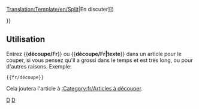 <noinclude>[[Translation:Template/en/Split]]</noinclude><noinclude></noinclude>{{fr/Fenêtre de message| type  = mouvement
| image = Split.png
| texte = <strong>Découpe</strong><br>Il a été suggéré que cette page soit partagée en de multiples pages. ([[{{{discuss|{{TALKPAGENAME}}}}}|En discuter]])<p>{{{1|}}}</p>
}}<includeonly>{{{2|[[Category:fr/Articles à découper]]}}}</includeonly><noinclude>

==Utilisation==
Entrez <nowiki>{{</nowiki>'''découpe/Fr'''<nowiki>}}</nowiki> ou <nowiki>{{</nowiki>'''découpe/Fr|texte'''<nowiki>}}</nowiki> dans un article pour le couper, si vous pensez qu'il a grossi dans le temps et est très long, ou pour d'autres raisons. Exemple: 
<pre>{{fr/découpe}}</pre>
Cela joutera l'article à [[:Category:fr/Articles à découper]].

[[Category:fr/Modèles|D]][[Category:fr/Fenêtres de message|D]]</noinclude>